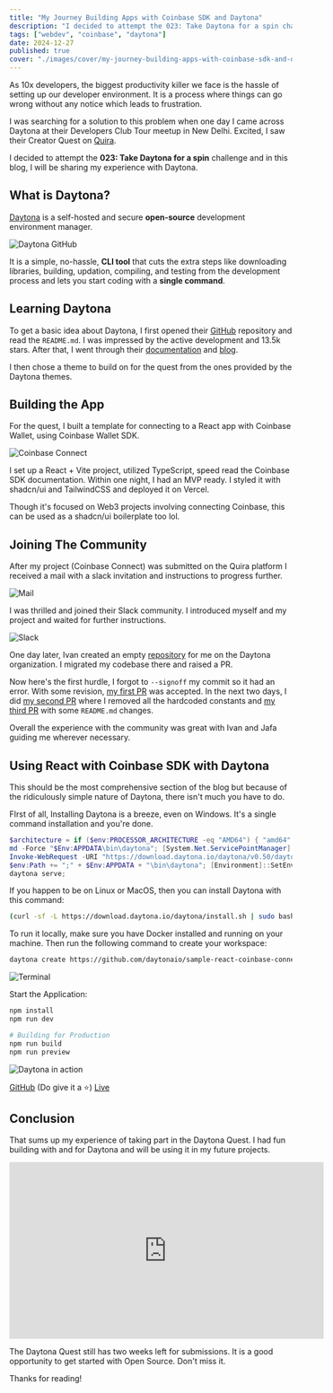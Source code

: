 ```yaml
---
title: "My Journey Building Apps with Coinbase SDK and Daytona"
description: "I decided to attempt the 023: Take Daytona for a spin challenge and in this blog, I will be sharing my experience with Daytona."
tags: ["webdev", "coinbase", "daytona"]
date: 2024-12-27
published: true
cover: "./images/cover/my-journey-building-apps-with-coinbase-sdk-and-daytona.png"
---
```


As 10x developers, the biggest productivity killer we face is the hassle of setting up our developer environment. It is a process where things can go wrong without any notice which leads to frustration.

I was searching for a solution to this problem when one day I came across Daytona at their Developers Club Tour meetup in New Delhi. Excited, I saw their Creator Quest on [Quira](https://quira.sh/quests/creator/details?questId=23).

I decided to attempt the **023: Take Daytona for a spin** challenge and in this blog, I will be sharing my experience with Daytona.

## What is Daytona?

[Daytona](https://www.daytona.io/) is a self-hosted and secure **open-source** development environment manager.

![Daytona GitHub](https://dev-to-uploads.s3.amazonaws.com/uploads/articles/6x6q69ztvir2vwo7yyux.png)

It is a simple, no-hassle, **CLI tool** that cuts the extra steps like downloading libraries, building, updation, compiling, and testing from the development process and lets you start coding with a **single command**.

## Learning Daytona

To get a basic idea about Daytona, I first opened their [GitHub](https://github.com/daytonaio/daytona) repository and read the `README.md`. I was impressed by the active development and 13.5k stars. After that, I went through their [documentation](https://www.daytona.io/docs/) and [blog](https://www.daytona.io/dotfiles).

I then chose a theme to build on for the quest from the ones provided by the Daytona themes.

## Building the App

For the quest, I built a template for connecting to a React app with Coinbase Wallet, using Coinbase Wallet SDK.

![Coinbase Connect](https://dev-to-uploads.s3.amazonaws.com/uploads/articles/shm1uaimxgzjj6dwwejo.png)

I set up a React + Vite project, utilized TypeScript, speed read the Coinbase SDK documentation. Within one night, I had an MVP ready. I styled it with shadcn/ui and TailwindCSS and deployed it on Vercel.

Though it's focused on Web3 projects involving connecting Coinbase, this can be used as a shadcn/ui boilerplate too lol.

## Joining The Community

After my project (Coinbase Connect) was submitted on the Quira platform I received a mail with a slack invitation and instructions to progress further.

![Mail](https://dev-to-uploads.s3.amazonaws.com/uploads/articles/50s68gh2wcz88zivdoct.png)

I was thrilled and joined their Slack community. I introduced myself and my project and waited for further instructions.

![Slack](https://dev-to-uploads.s3.amazonaws.com/uploads/articles/fsraml8eor9xj2n6xm2c.png)

One day later, Ivan created an empty [repository](https://github.com/daytonaio/sample-react-coinbase-connect) for me on the Daytona organization. I migrated my codebase there and raised a PR.

Now here's the first hurdle, I forgot to `--signoff` my commit so it had an error. With some revision, [my first PR](https://github.com/daytonaio/sample-react-coinbase-connect/pull/1) was accepted. In the next two days, I did [my second PR](https://github.com/daytonaio/sample-react-coinbase-connect/pull/2) where I removed all the hardcoded constants and [my third PR](https://github.com/daytonaio/sample-react-coinbase-connect/pull/3) with some `README.md` changes.

Overall the experience with the community was great with Ivan and Jafa guiding me wherever necessary.

## Using React with Coinbase SDK with Daytona

This should be the most comprehensive section of the blog but because of the ridiculously simple nature of Daytona, there isn't much you have to do.

FIrst of all, Installing Daytona is a breeze, even on Windows. It's a single command installation and you're done.

```powershell
$architecture = if ($env:PROCESSOR_ARCHITECTURE -eq "AMD64") { "amd64" } else { "arm64" }
md -Force "$Env:APPDATA\bin\daytona"; [System.Net.ServicePointManager]::SecurityProtocol = [System.Net.SecurityProtocolType]'Tls,Tls11,Tls12';
Invoke-WebRequest -URI "https://download.daytona.io/daytona/v0.50/daytona-windows-$architecture.exe" -OutFile "$Env:APPDATA\bin\daytona\daytona.exe";
$env:Path += ";" + $Env:APPDATA + "\bin\daytona"; [Environment]::SetEnvironmentVariable("Path", $env:Path, [System.EnvironmentVariableTarget]::User);
daytona serve;
```

If you happen to be on Linux or MacOS, then you can install Daytona with this command:

```bash
(curl -sf -L https://download.daytona.io/daytona/install.sh | sudo bash) && daytona server -y && daytona
```

To run it locally, make sure you have Docker installed and running on your machine. Then run the following command to create your workspace:

```bash
daytona create https://github.com/daytonaio/sample-react-coinbase-connect
```

![Terminal](https://dev-to-uploads.s3.amazonaws.com/uploads/articles/q2e9nwy9dcvjxa36qi58.png)

Start the Application:

```bash
npm install
npm run dev

# Building for Production
npm run build
npm run preview
```

![Daytona in action](https://dev-to-uploads.s3.amazonaws.com/uploads/articles/0shgrgsu2upwbx7tckvy.png)

[GitHub](https://github.com/daytonaio/sample-react-coinbase-connect) (Do give it a ⭐)
[Live](https://coinbase-connect.vercel.app/)

## Conclusion

That sums up my experience of taking part in the Daytona Quest. I had fun building with and for Daytona and will be using it in my future projects.

<iframe
  width="560"
  height="315"
  src="https://www.youtube.com/embed/8u7uansAA6g?si=T6Z6M19K3Z2H3SJ9"
  title="YouTube video player"
  frameborder="0"
  allow="accelerometer; autoplay; clipboard-write; encrypted-media; gyroscope; picture-in-picture; web-share"
  referrerpolicy="strict-origin-when-cross-origin"
  allowfullscreen
></iframe>

The Daytona Quest still has two weeks left for submissions. It is a good opportunity to get started with Open Source. Don't miss it.

Thanks for reading!
